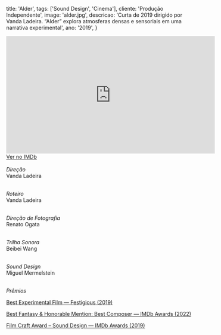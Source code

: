   title: 'Alder',
  tags: ['Sound Design', 'Cinema'],
  cliente: 'Produção Independente',
  image: 'alder.jpg',
  descricao: 'Curta de 2019 dirigido por Vanda Ladeira. “Alder” explora atmosferas densas e sensoriais em uma narrativa experimental',
  ano: '2019',
}

<iframe width="560" height="315" src="https://syntheticdark.com/projects/alder" title="IMDb Trailer Alder" frameborder="0" allowfullscreen></iframe> <br />
<a href="https://www.imdb.com/title/tt10883312/" target="_blank" rel="noopener noreferrer">Ver no IMDb</a> <br />

<br />
<i>Direção</i><br />
Vanda Ladeira<br /><br />

<i>Roteiro</i><br />
Vanda Ladeira<br /><br />

<i>Direção de Fotografia</i><br />
Renato Ogata<br /><br />

<i>Trilha Sonora</i><br />
Beibei Wang<br /><br />

<i>Sound Design</i><br />
Miguel Mermelstein<br /><br />

<i>Prêmios</i><br />

<a href="https://www.festigious.com/october-2019" target="_blank" rel="noopener noreferrer">Best Experimental Film — Festigious (2019)</a><br />

<a href="https://www.imdb.com/title/tt10883312/awards/" target="_blank" rel="noopener noreferrer">Best Fantasy & Honorable Mention: Best Composer — IMDb Awards (2022)</a><br />

<a href="https://www.imdb.com/title/tt10883312/awards/" target="_blank" rel="noopener noreferrer">Film Craft Award – Sound Design — IMDb Awards (2019)</a><br /><br />
